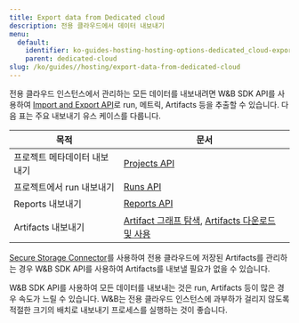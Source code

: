 ```yaml
---
title: Export data from Dedicated cloud
description: 전용 클라우드에서 데이터 내보내기
menu:
  default:
    identifier: ko-guides-hosting-hosting-options-dedicated_cloud-export-data-from-dedicated-cloud
    parent: dedicated-cloud
slug: /ko/guides//hosting/export-data-from-dedicated-cloud
---
```


전용 클라우드 인스턴스에서 관리하는 모든 데이터를 내보내려면 W&B SDK API를 사용하여 [Import and Export API](/ko/ref/python/public-api/)로 run, 메트릭, Artifacts 등을 추출할 수 있습니다. 다음 표는 주요 내보내기 유스 케이스를 다룹니다.

| 목적 | 문서 |
|---------|---------------|
| 프로젝트 메타데이터 내보내기 | [Projects API](/ko/ref/python/public-api/projects/) |
| 프로젝트에서 run 내보내기 | [Runs API](/ko/ref/python/public-api/runs/) |
| Reports 내보내기 | [Reports API](/ko/guides/reports/clone-and-export-reports/) |
| Artifacts 내보내기 | [Artifact 그래프 탐색](/ko/guides/artifacts/explore-and-traverse-an-artifact-graph/), [Artifacts 다운로드 및 사용](/ko/guides/artifacts/download-and-use-an-artifact/#download-and-use-an-artifact-stored-on-wb) |

[Secure Storage Connector](/ko/guides/app/settings-page/teams/#secure-storage-connector)를 사용하여 전용 클라우드에 저장된 Artifacts를 관리하는 경우 W&B SDK API를 사용하여 Artifacts를 내보낼 필요가 없을 수 있습니다.

<Note>
W&B SDK API를 사용하여 모든 데이터를 내보내는 것은 run, Artifacts 등이 많은 경우 속도가 느릴 수 있습니다. W&B는 전용 클라우드 인스턴스에 과부하가 걸리지 않도록 적절한 크기의 배치로 내보내기 프로세스를 실행하는 것이 좋습니다.
</Note>
